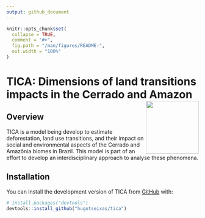 ```yaml
---
output: github_document
---
```


<!-- README.md is generated from README.Rmd. Please edit that file -->

```r
knitr::opts_chunk$set(
  collapse = TRUE,
  comment = "#>",
  fig.path = "/man/figures/README-",
  out.width = "100%"
)
```

# TICA: Dimensions of land transitions impacts in the Cerrado and Amazon <a href="https://hugotseixas.com/en/tica/"><img src="/man/figures/logo.png" align="right" height="138" /></a>

<!-- badges: start -->
<!-- badges: end -->

## Overview

TICA is a model being develop to estimate deforestation, land use transitions, and their impact on social and environmental aspects of the Cerrado and Amazônia biomes in Brazil. This model is part of an effort to develop an interdisciplinary approach to analyse these phenomena.


## Installation

You can install the development version of TICA from [GitHub](https://github.com/) with:

``` r
# install.packages("devtools")
devtools::install_github("hugotseixas/tica")
```
